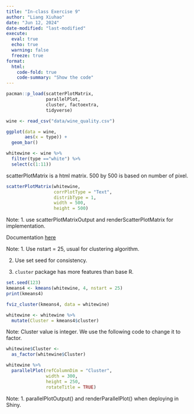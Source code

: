 ```yaml
---
title: "In-class Exercise 9"
author: "Liang Xiuhao"
date: "Jun 12, 2024"
date-modified: "last-modified"
execute:
  eval: true
  echo: true
  warning: false
  freeze: true
format: 
  html:
    code-fold: true
    code-summary: "Show the code"
---
```


```r
pacman::p_load(scatterPlotMatrix,
               parallelPlot,
               cluster, factoextra,
               tidyverse)
```

```r
wine <- read_csv("data/wine_quality.csv")
```

```r
ggplot(data = wine,
       aes(x = type)) +
  geom_bar()
```

```r
whitewine <- wine %>% 
  filter(type =="white") %>% 
  select(c(1:11))
```

scatterPlotMatrix is a html matrix. 500 by 500 is based on number of pixel.

```r
scatterPlotMatrix(whitewine,
                  corrPlotType = "Text",
                  distribType = 1,
                  width = 500,
                  height = 500)
```

Note: 1. use scatterPlotMatrixOutput and renderScatterPlotMatrix for implementation.

Documentation [here](https://cran.r-project.org/web/packages/scatterPlotMatrix/scatterPlotMatrix.pdf)



Note: 1. Use nstart = 25, usual for clustering algorithm.

2.  Use set seed for consistency.

3.  `cluster` package has more features than base R.

```r
set.seed(123)
kmeans4 <- kmeans(whitewine, 4, nstart = 25)
print(kmeans4)
```

```r
fviz_cluster(kmeans4, data = whitewine)
```

```r
whitewine <- whitewine %>% 
  mutate(Cluster = kmeans4$cluster)
```

Note: Cluster value is integer. We use the following code to change it to factor.

```r
whitewine$Cluster <- 
  as_factor(whitewine$Cluster)
```

```r
whitewine %>% 
  parallelPlot(refColumnDim = "Cluster",
               width = 300,
               height = 250,
               rotateTitle = TRUE)
```

Note: 1. parallelPlotOutput() and renderParallelPlot() when deploying in Shiny.
